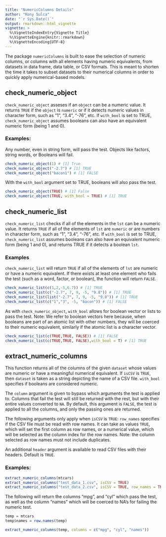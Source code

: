 ```yaml
---
title: "NumericColumns Details"
author: "Rony Sulca"
date: "`r Sys.Date()`"
output: rmarkdown::html_vignette
vignette: >
  %\VignetteIndexEntry{Vignette Title}
  %\VignetteEngine{knitr::rmarkdown}
  %\VignetteEncoding{UTF-8}
---
```


The package `numericColumns` is built to ease the selection of numeric columns, or columns with all elements
having numeric equivalents, from datasets in data frame, data table, or CSV formats. This is meant to shorten
the time it takes to subset datasets to their numerical columns in order to quickly apply numerical-based models.


## check_numeric_object

`check_numeric_object` asseses if an `object` can be a numeric value. It returns `TRUE`
if the `object` is `numeric` or if it detects numeric values in character form,
such as "1", "3.4", "-76", etc.
If `with_bool` is set to TRUE, `check_numeric_object` assumes booleans
can also have an equivalent numeric form (being 1 and 0).

### Examples:

Any number, even in string form, will pass the test. Objects like factors, string words, or Booleans will fail.

```r
check_numeric_object(1) # [1] True
check_numeric_object("-2.7") # [1] TRUE
check_numeric_object("bacon1") # [1] FALSE
```

With the `with_bool` argument set to TRUE, booleans will also pass the test.

```r
check_numeric_object(TRUE) # [1] False
check_numeric_object(TRUE, with_bool = TRUE) # [1] TRUE
```

## check_numeric_list

`check_numeric_list` checks if all of the elements in the `lst` can be a numeric value. It
returns `TRUE` if all of the elements of `lst` are `numeric` or are numbers in 
character form, such as "1", "3.4", "-76", etc.
If `with_bool` is set to TRUE, `check_numeric_list` assumes booleans
can also have an equivalent numeric form (being 1 and 0), and returns TRUE if it detects a boolean `lst`.

### Examples

`check_numeric_list` will return `TRUE` if all of the elements of `lst` are numeric or have a numeric equivalent.
If there exists at least one element who fails the test (such as a word, factor, or boolean), the function will return `FALSE`.

```r
check_numeric_list(c(1,2,-5,6.7)) # [1] TRUE
check_numeric_list(c("-2.7", 7, 9, -5, "9.8")) # [1] TRUE
check_numeric_list(list("-2.7", 7, 9, -5, "9.8")) # [1] TRUE
check_numeric_list(c("1","3", -5, "bacon")) # [1] FALSE
```

As with `check_numeric_object`, `with_bool` allows for boolean vector or lists to pass the test. Note: We refer
to boolean vectors here because, when booleans are part of an atomic list with other numbers, they will be coerced
to their numeric equivalent, similarly if the atomic list is a character vector.

```r
check_numeric_list(c(TRUE,TRUE, FALSE)) # [1] FALSE
check_numeric_list(c(TRUE,TRUE, FALSE),with_bool = T) # [1] TRUE
```

## extract_numeric_columns

This function returns all of the columns of the given `dataset` whose values are numeric or have a
meaningful numerical equivalent. If `isCSV` is `TRUE`, then `dataset` is taken as a string
depicting the name of a CSV file. `with_bool` specifies if booleans are considered numeric.

The `column` argument is given to bypass which arguments the test is applied to. Columns that fail the test will
still be returned with the rest, but with their entire values converted to `NA`. By default, this argument is 
`FALSE`, the test is applied to all the columns, and only the passing ones are returned.

The following arguments only apply when `isCSV` is `TRUE`: `row_names` specifies if the CSV file must be read with row names. It can take as values `TRUE`, which will set the first column as row names, or a numerical value, which will be selected as the column index for the row names. Note: the column selected as row names must not include duplicates.

An additional `header` argument is available to read CSV files with their headers. Default is `TRUE`.

### Examples:

```r
extract_numeric_columns(mtcars)
extract_numeric_columns("test_data_1.csv", isCSV = TRUE)
extract_numeric_columns("test_data_2.csv", isCSV = TRUE, row_names = TRUE, with_bool = TRUE)
```

The following will return the columns "mpg", and "cyl" which pass the test, as well as the column
"names" which will be coerced to NA's for failing the numeric test.
```r
temp = mtcars
temp$names = row.names(temp)

extract_numeric_columns(temp, columns = c("mpg", "cyl", "names"))
```
